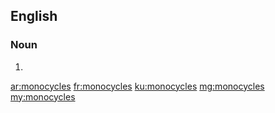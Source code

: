 ==English==

===Noun===
{{head|en}}

# {{plural of|monocycle}}

[[ar:monocycles]]
[[fr:monocycles]]
[[ku:monocycles]]
[[mg:monocycles]]
[[my:monocycles]]
